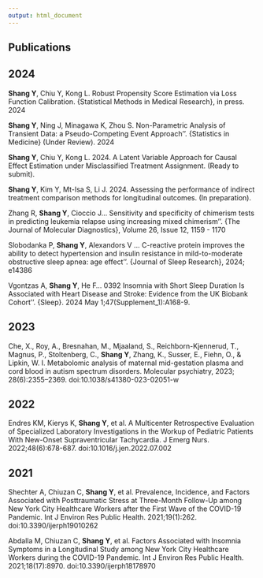 ```yaml
---
output: html_document
---
```



<link rel=stylesheet href=style.css>
<script src=https://kit.fontawesome.com/6e8b08f469.js crossorigin=anonymous></script>

<h2><b>Publications</b></h2>

<table>
<col width=20%>
<col width=30%>
<col width=50%>

## 2024

<b>Shang Y</b>, Chiu Y, Kong L. Robust Propensity Score Estimation via Loss Function Calibration. {Statistical Methods in Medical Research}, in press. 2024

<b>Shang Y</b>, Ning J, Minagawa K, Zhou S. Non-Parametric Analysis of Transient Data: a Pseudo-Competing Event Approach''. {Statistics in Medicine} (Under Review). 2024


<b>Shang Y</b>, Chiu Y, Kong L. 2024. A Latent Variable Approach for Causal Effect Estimation under Misclassified Treatment Assignment. (Ready to submit).

<b>Shang Y</b>, Kim Y, Mt-Isa S, Li J. 2024. Assessing the performance of indirect treatment comparison methods for longitudinal outcomes. (In preparation).

Zhang R, <b>Shang Y</b>, Cioccio J... Sensitivity and specificity of chimerism tests in predicting leukemia relapse using increasing mixed chimerism''. {The Journal of Molecular Diagnostics}, Volume 26, Issue 12, 1159 - 1170

Slobodanka P, <b>Shang Y</b>, Alexandors V ... C-reactive protein improves the ability to detect hypertension and insulin resistance in mild-to-moderate obstructive sleep apnea: age effect''. {Journal of Sleep Research}, 2024; e14386

Vgontzas A, <b>Shang Y</b>, He F... 0392 Insomnia with Short Sleep Duration Is Associated with Heart Disease and Stroke: Evidence from the UK Biobank Cohort''. {Sleep}. 2024 May 1;47(Supplement\_1):A168-9.


## 2023

Che, X., Roy, A., Bresnahan, M., Mjaaland, S., Reichborn-Kjennerud, T., Magnus, P., Stoltenberg, C., <b>Shang Y</b>, Zhang, K., Susser, E., Fiehn, O., \& Lipkin, W. I. Metabolomic analysis of maternal mid-gestation plasma and cord blood in autism spectrum disorders. Molecular psychiatry, 2023; 28(6):2355–2369. doi:10.1038/s41380-023-02051-w

## 2022

Endres KM, Kierys K, <b>Shang Y</b>, et al. A Multicenter Retrospective Evaluation of Specialized Laboratory Investigations in the Workup of Pediatric Patients With New-Onset Supraventricular Tachycardia. J Emerg Nurs. 2022;48(6):678-687. doi:10.1016/j.jen.2022.07.002

## 2021

Shechter A, Chiuzan C, <b>Shang Y</b>, et al. Prevalence, Incidence, and Factors Associated with Posttraumatic Stress at Three-Month Follow-Up among New York City Healthcare Workers after the First Wave of the COVID-19 Pandemic. Int J Environ Res Public Health. 2021;19(1):262. doi:10.3390/ijerph19010262

Abdalla M, Chiuzan C, <b>Shang Y</b>, et al. Factors Associated with Insomnia Symptoms in a Longitudinal Study among New York City Healthcare Workers during the COVID-19 Pandemic. Int J Environ Res Public Health. 2021;18(17):8970. doi:10.3390/ijerph18178970